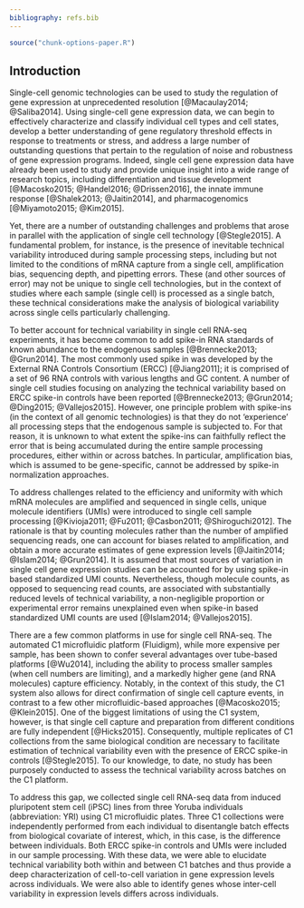 ```yaml
---
bibliography: refs.bib
---
```


```r
source("chunk-options-paper.R")
```

## Introduction

Single-cell genomic technologies can be used to study the regulation of gene expression at unprecedented resolution [@Macaulay2014; @Saliba2014]. 
Using single-cell gene expression data, we can begin to effectively characterize and classify individual cell types and cell states, develop a better understanding of gene regulatory threshold effects in response to treatments or stress, and address a large number of outstanding questions that pertain to the regulation of noise and robustness of gene expression programs. 
Indeed, single cell gene expression data have already been used to study and provide unique insight into a wide range of research topics, including differentiation and tissue development [@Macosko2015; @Handel2016; @Drissen2016], the innate immune response [@Shalek2013; @Jaitin2014], and pharmacogenomics [@Miyamoto2015; @Kim2015].

Yet, there are a number of outstanding challenges and problems that arose in parallel with the application of single cell technology [@Stegle2015].
A fundamental problem, for instance, is the presence of inevitable technical variability introduced during sample processing steps, including but not limited to the conditions of mRNA capture from a single cell, amplification bias, sequencing depth, and pipetting errors. 
These (and other sources of error) may not be unique to single cell technologies, but in the context of studies where each sample (single cell) is processed as a single batch, these technical considerations make the analysis of biological variability across single cells particularly challenging.

To better account for technical variability in single cell RNA-seq experiments, it has become common to add spike-in RNA standards of known abundance to the endogenous samples [@Brennecke2013; @Grun2014]. 
The most commonly used spike in was developed by the External RNA Controls Consortium (ERCC) [@Jiang2011]; it is comprised of a set of 96 RNA controls with various lengths and GC content.
A number of single cell studies focusing on analyzing the technical variability based on ERCC spike-in controls have been reported [@Brennecke2013; @Grun2014; @Ding2015; @Vallejos2015]. 
However, one principle problem with spike-ins (in the context of all genomic technologies) is that they do not ‘experience’ all processing steps that the endogenous sample is subjected to. 
For that reason, it is unknown to what extent the spike-ins can faithfully reflect the error that is being accumulated during the entire sample processing procedures, either within or across batches.
In particular, amplification bias, which is assumed to be gene-specific, cannot be addressed by spike-in normalization approaches. 

To address challenges related to the efficiency and uniformity with which mRNA molecules are amplified and sequenced in single cells, unique molecule identifiers (UMIs) were introduced to single cell sample processing [@Kivioja2011; @Fu2011; @Casbon2011; @Shiroguchi2012].
The rationale is that by counting molecules rather than the number of amplified sequencing reads, one can account for biases related to amplification, and obtain a more accurate estimates of gene expression levels [@Jaitin2014; @Islam2014; @Grun2014].
It is assumed that most sources of variation in single cell gene expression studies can be accounted for by using spike-in based standardized UMI counts.
Nevertheless, though molecule counts, as opposed to sequencing read counts, are associated with substantially reduced levels of technical variability, a non-negligible proportion or experimental error remains unexplained even when spike-in based standardized UMI counts are used [@Islam2014; @Vallejos2015].

There are a few common platforms in use for single cell RNA-seq. 
The automated C1 microfluidic platform (Fluidigm), while more expensive per sample, has been shown to confer several advantages over tube-based platforms [@Wu2014], including the ability to process smaller samples (when cell numbers are limiting), and a markedly higher gene (and RNA molecules) capture efficiency. 
Notably, in the context of this study, the C1 system also allows for direct confirmation of single cell capture events, in contrast to a few other microfluidic-based approaches [@Macosko2015; @Klein2015].
One of the biggest limitations of using the C1 system, however, is that single cell capture and preparation from different conditions are fully independent [@Hicks2015].
Consequently, multiple replicates of C1 collections from the same biological condition are necessary to facilitate estimation of technical variability even with the presence of ERCC spike-in controls [@Stegle2015]. 
To our knowledge, to date, no study has been purposely conducted to assess the technical variability across batches on the C1 platform.

To address this gap, we collected single cell RNA-seq data from induced pluripotent stem cell (iPSC) lines from three Yoruba individuals (abbreviation: YRI) using C1 microfluidic plates. 
Three C1 collections were independently performed from each individual to disentangle batch effects from biological covariate of interest, which, in this case, is the difference between individuals. Both ERCC spike-in controls and UMIs were included in our sample processing. 
With these data, we were able to elucidate technical variability both within and between C1 batches and thus provide a deep characterization of cell-to-cell variation in gene expression levels across individuals. 
We were also able to identify genes whose inter-cell variability in expression levels differs across individuals.
